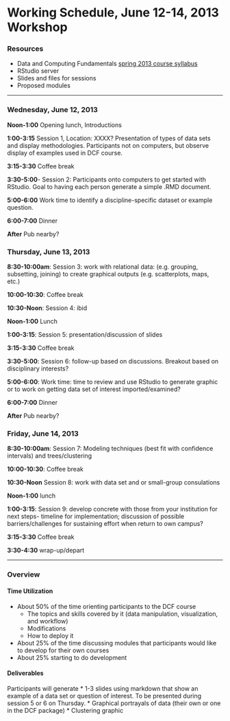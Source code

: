 Working Schedule, June 12-14, 2013 Workshop
========================================================

### Resources

* Data and Computing Fundamentals [spring 2013 course syllabus](http://htmlpreview.github.io/?https://github.com/dtkaplan/DataAndComputingFundamentals/blob/master/Spring2013/syllabus2013.html)
* RStudio server
* Slides and files for sessions
* Proposed modules


--------------------------

### Wednesday, June 12, 2013

**Noon-1:00** Opening lunch, Introductions

**1:00-3:15** Session 1, Location: XXXX?  Presentation of types of data sets and display methodologies.  Participants not on computers, but observe display of examples used in  DCF course. 

**3:15-3:30** Coffee break

**3:30-5:00**- Session 2:  Participants onto computers to get started with RStudio. Goal to having each person generate a simple .RMD document.

**5:00-6:00** Work time to identify a discipline-specific dataset or example question.

**6:00-7:00** Dinner

**After** Pub nearby?

### Thursday, June 13, 2013

**8:30-10:00am**: Session 3: work with relational data: (e.g. grouping, subsetting, joining) to create graphical outputs (e.g. scatterplots, maps, etc.)

**10:00-10:30**: Coffee break

**10:30-Noon**: Session 4: ibid

**Noon-1:00** Lunch

**1:00-3:15**: Session 5: presentation/discussion of slides

**3:15-3:30** Coffee break

**3:30-5:00**: Session 6: follow-up based on discussions.  Breakout based on disciplinary interests?

**5:00-6:00**: Work time: time to review and use RStudio to generate graphic or to work on getting data set of interest imported/examined?

**6:00-7:00** Dinner

**After** Pub nearby?

### Friday, June 14, 2013

**8:30-10:00am**: Session 7: Modeling techniques (best fit with confidence intervals) and trees/clustering

**10:00-10:30**: Coffee break

**10:30-Noon** Session 8: work with data set and or small-group consulations

**Noon-1:00** lunch

**1:00-3:15**: Session 9: develop concrete with those from your institution for next steps- timeline for implementation; discussion of possible barriers/challenges for sustaining effort when return to own campus?

**3:15-3:30** Coffee break

**3:30-4:30** wrap-up/depart

--------------------------

### Overview

#### Time Utilization
* About 50% of the time orienting participants to the DCF course
    * The topics and skills covered by it (data manipulation, visualization, and workflow)
    * Modifications
    * How to deploy it
* About 25% of the time discussing modules that participants would like to develop for their own courses
* About 25% starting to do development

#### Deliverables

Participants will generate
* 1-3 slides using markdown that show an example of a data set or question of interest.  To be presented during session 5 or 6 on Thursday.
* Graphical portrayals of data (their own or one in the DCF package)
* Clustering graphic 